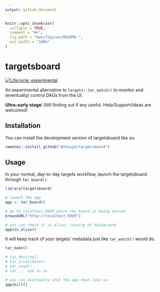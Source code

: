 ```yaml
---
output: github_document
---
```


<!-- README.md is generated from README.Rmd. Please edit that file -->

```r
knitr::opts_chunk$set(
  collapse = TRUE,
  comment = "#>",
  fig.path = "man/figures/README-",
  out.width = "100%"
)
```

# targetsboard

<!-- badges: start -->
[![Lifecycle: experimental](https://img.shields.io/badge/lifecycle-experimental-orange.svg)](https://lifecycle.r-lib.org/articles/stages.html#experimental)
<!-- badges: end -->

An experimental alternative to `targets::tar_watch()` to monitor and (eventually) control DAGs from the UI.

**Ultra-early stage**! Still finding out if any useful. Help/Support/Ideas are welcomed!

## Installation

You can install the development version of targetsboard like so:

```r
remotes::install_github("Athospd/targetsboard")
```

## Usage

In your normal, day-to-day targets workflow, launch the targetsboard through `tar_board()`.

```r
library(targetsboard)

# launch the app
app <- tar_board()
```

```r
# go to localhost:9999 where the board is being served
browseURL("http://localhost:9999")

# you can check it is alive, running on background
app$is_alive()
```

It will keep track of your targets' metadata just like `tar_watch()` would do. 

```r
tar_make()

# tar_destroy()
# tar_invalidate()
# tar_read()
# tar_... and so on
```


```r
# you can eventually shut the app down like so
app$kill()
```

